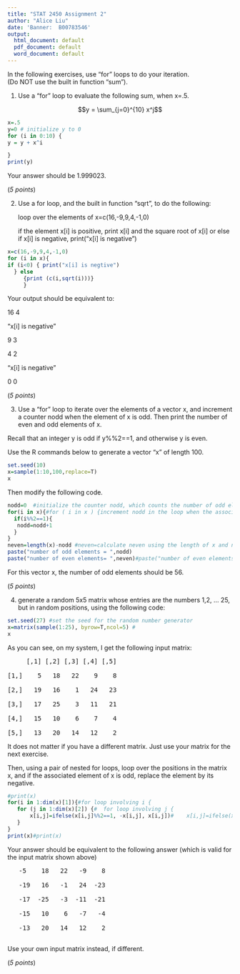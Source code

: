 ---
title: "STAT 2450 Assignment 2"
author: "Alice Liu"
date: 'Banner:  B00783546'
output:
  html_document: default
  pdf_document: default
  word_document: default
---
In the following exercises, use "for" loops to do your iteration.  
(Do NOT use the built in function "sum").

1. Use a "for" loop to evaluate the following sum, when x=.5. 

$$y = \sum_{j=0}^{10} x^j$$

```{r}
x=.5
y=0 # initialize y to 0
for (i in 0:10) {
y = y + x^i

}
print(y)
```

Your answer should be 1.999023.

(*5 points*)

2.  Use a for loop, and the built in function "sqrt",  to do the following:

    loop over the elements of x=c(16,-9,9,4,-1,0)
    
    if the element x[i] is positive, print x[i] and the square root of x[i]
      or else if x[i] is negative, print("x[i] is negative")

```{r}
x=c(16,-9,9,4,-1,0)
for (i in x){
if (i<0) { print("x[i] is negtive")
  } else 
     {print (c(i,sqrt(i)))}
     }

```

Your output should be equivalent to:

 16  4
 
 "x[i] is negative"
 
 9 3
 
 4 2
 
 "x[i] is negative"
 
 0 0



(*5 points*)


3.  Use a "for" loop to iterate over the elements of a vector x, and increment a counter
nodd when the element of x is odd.  Then print the number of even and odd elements of x.

Recall that an integer y is odd if  y%%2==1, and otherwise y is even.

Use the R commands below to generate a vector "x" of length 100.

```{r}
set.seed(10) 
x=sample(1:10,100,replace=T)
x
```

Then modify the following code.
```{r}
nodd=0  #initialize the counter nodd, which counts the number of odd elements of x
for(i in x){#for ( i in x ) {increment nodd in the loop when the associated element of x is odd}
  if(i%%2==1){
   nodd=nodd+1
  }
}
neven=length(x)-nodd #neven=calculate neven using the length of x and nodd.
paste("number of odd elements = ",nodd)
paste("number of even elements= ",neven)#paste("number of even elements = ",neven)
```
For this vector x, the number of odd elements should be 56.


(*5 points*)

4.  generate a random 5x5 matrix whose entries are the numbers 1,2, ... 25, but in random positions, using the following code:
 
```{r}
set.seed(27) #set the seed for the random number generator
x=matrix(sample(1:25), byrow=T,ncol=5) #
x
```


As you can see, on my system, I get the following input matrix:

<pre>
     [,1] [,2] [,3] [,4] [,5]
     
[1,]    5   18   22    9    8

[2,]   19   16    1   24   23

[3,]   17   25    3   11   21

[4,]   15   10    6    7    4

[5,]   13   20   14   12    2
</pre>

It does not matter if you have a different matrix. Just use your matrix
for the next exercise.



Then, using a pair of nested for loops, loop over the positions in the
matrix x, and if the associated element of x is odd, replace the element
by its negative.

```{r}
#print(x)
for(i in 1:dim(x)[1]){#for loop involving i {
   for (j in 1:dim(x)[2]) {#  for loop involving j {
       x[i,j]=ifelse(x[i,j]%%2==1, -x[i,j], x[i,j])#    x[i,j]=ifelse(x[i,j]%%2==1, -x[i,j], something here for odd elements)
   }
}
print(x)#print(x)
```


Your answer should be equivalent to the following answer (which is valid for the input matrix shown above)


<pre>
   -5    18   22   -9    8
   
   -19   16   -1   24  -23
   
   -17  -25   -3  -11  -21
   
   -15   10    6   -7   -4
   
   -13   20   14   12    2

</pre>

Use your own input matrix instead, if different.

(*5 points*)
